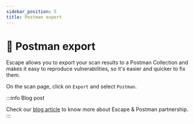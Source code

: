 ```yaml
---
sidebar_position: 5
title: Postman export
---
```


# 🥕 Postman export

Escape allows you to export your scan results to a Postman Collection and makes it easy to reproduce vulnerabilities, so it's easier and quicker to fix them.

On the scan page, click on `Export` and select `Postman`. 


:::info Blog post

Check our [blog article](https://escape.tech/blog/introducing-sdast-escape-now-features-an-integration-for-snyk-code/) to know more about Escape & Postman partnership.
:::


